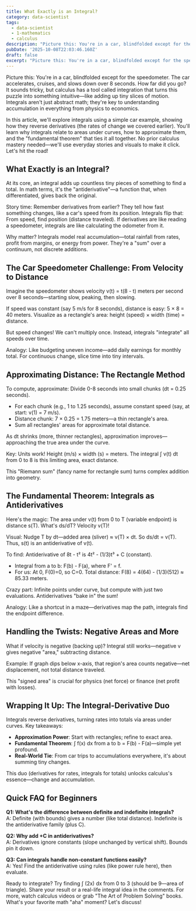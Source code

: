 ```yaml
---
title: What Exactly is an Integral?
category: data-scientist
tags:
  - data-scientist
  - 1-mathematics
  - calculus
description: "Picture this: You're in a car, blindfolded except for the speedometer.  The\ncar accelerates, cruises, and slows down over 8 seconds."
pubDate: '2025-10-08T22:03:46.160Z'
draft: false
excerpt: "Picture this: You're in a car, blindfolded except for the speedometer.  The\ncar accelerates, cruises, and slows down over 8 seconds."
---
```


Picture this: You're in a car, blindfolded except for the speedometer. The car accelerates, cruises, and slows down over 8 seconds. How far did you go? It sounds tricky, but calculus has a tool called integration that turns this puzzle into something intuitive—like adding up tiny slices of motion. Integrals aren't just abstract math; they're key to understanding accumulation in everything from physics to economics.

In this article, we'll explore integrals using a simple car example, showing how they reverse derivatives (the rates of change we covered earlier). You'll learn why integrals relate to areas under curves, how to approximate them, and the "fundamental theorem" that ties it all together. No prior calculus mastery needed—we'll use everyday stories and visuals to make it click. Let's hit the road!

## What Exactly is an Integral?

At its core, an integral adds up countless tiny pieces of something to find a total. In math terms, it's the "antiderivative"—a function that, when differentiated, gives back the original.

Story time: Remember derivatives from earlier? They tell how fast something changes, like a car's speed from its position. Integrals flip that: From speed, find position (distance traveled). If derivatives are like reading a speedometer, integrals are like calculating the odometer from it.

Why matter? Integrals model real accumulation—total rainfall from rates, profit from margins, or energy from power. They're a "sum" over a continuum, not discrete additions.

## The Car Speedometer Challenge: From Velocity to Distance

Imagine the speedometer shows velocity v(t) = t(8 - t) meters per second over 8 seconds—starting slow, peaking, then slowing.

If speed was constant (say 5 m/s for 8 seconds), distance is easy: 5 × 8 = 40 meters. Visualize as a rectangle's area: height (speed) × width (time) = distance.

But speed changes! We can't multiply once. Instead, integrals "integrate" all speeds over time.

Analogy: Like budgeting uneven income—add daily earnings for monthly total. For continuous change, slice time into tiny intervals.

## Approximating Distance: The Rectangle Method

To compute, approximate: Divide 0-8 seconds into small chunks (dt = 0.25 seconds).

- For each chunk (e.g., 1 to 1.25 seconds), assume constant speed (say, at start: v(1) = 7 m/s).
- Distance chunk: 7 × 0.25 = 1.75 meters—a thin rectangle's area.
- Sum all rectangles' areas for approximate total distance.

As dt shrinks (more, thinner rectangles), approximation improves—approaching the true area under the curve.

Key: Units work! Height (m/s) × width (s) = meters. The integral ∫ v(t) dt from 0 to 8 is this limiting area, exact distance.

This "Riemann sum" (fancy name for rectangle sum) turns complex addition into geometry.

## The Fundamental Theorem: Integrals as Antiderivatives

Here's the magic: The area under v(t) from 0 to T (variable endpoint) is distance s(T). What's ds/dT? Velocity v(T)!

Visual: Nudge T by dt—added area (sliver) ≈ v(T) × dt. So ds/dt = v(T). Thus, s(t) is an antiderivative of v(t).

To find: Antiderivative of 8t - t² is 4t² - (1/3)t³ + C (constant).

- Integral from a to b: F(b) - F(a), where F' = f.
- For us: At 0, F(0)=0, so C=0. Total distance: F(8) = 4(64) - (1/3)(512) ≈ 85.33 meters.

Crazy part: Infinite points under curve, but compute with just two evaluations. Antiderivatives "bake in" the sum!

Analogy: Like a shortcut in a maze—derivatives map the path, integrals find the endpoint difference.

## Handling the Twists: Negative Areas and More

What if velocity is negative (backing up)? Integral still works—negative v gives negative "area," subtracting distance.

Example: If graph dips below x-axis, that region's area counts negative—net displacement, not total distance traveled.

This "signed area" is crucial for physics (net force) or finance (net profit with losses).

## Wrapping It Up: The Integral-Derivative Duo

Integrals reverse derivatives, turning rates into totals via areas under curves. Key takeaways:

- **Approximation Power**: Start with rectangles; refine to exact area.
- **Fundamental Theorem**: ∫ f(x) dx from a to b = F(b) - F(a)—simple yet profound.
- **Real-World Tie**: From car trips to accumulations everywhere, it's about summing tiny changes.

This duo (derivatives for rates, integrals for totals) unlocks calculus's essence—change and accumulation.

## Quick FAQ for Beginners

**Q1: What's the difference between definite and indefinite integrals?**  
A: Definite (with bounds) gives a number (like total distance). Indefinite is the antiderivative family (plus C).

**Q2: Why add +C in antiderivatives?**  
A: Derivatives ignore constants (slope unchanged by vertical shift). Bounds pin it down.

**Q3: Can integrals handle non-constant functions easily?**  
A: Yes! Find the antiderivative using rules (like power rule here), then evaluate.

Ready to integrate? Try finding ∫ (2x) dx from 0 to 3 (should be 9—area of triangle). Share your result or a real-life integral idea in the comments. For more, watch calculus videos or grab "The Art of Problem Solving" books. What's your favorite math "aha" moment? Let's discuss!

